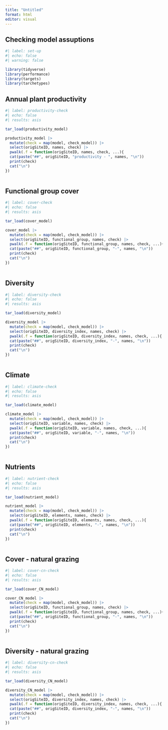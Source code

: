 ```yaml
---
title: "Untitled"
format: html
editor: visual
---
```


## Checking model assuptions

```r
#| label: set-up
#| echo: false
#| warning: false

library(tidyverse)
library(performance)
library(targets)
library(tarchetypes)
```

## Annual plant productivity

```r
#| label: productivity-check
#| echo: false
#| results: asis

tar_load(productivity_model)

productivity_model |> 
  mutate(check = map(model, check_model)) |> 
  select(origSiteID, names, check) |> 
  pwalk(.f = function(origSiteID, names, check, ...){
  cat(paste("##", origSiteID, "productivity - ", names, "\n"))
  print(check)
  cat("\n")
})
  
```

## Functional group cover

```r
#| label: cover-check
#| echo: false
#| results: asis

tar_load(cover_model)

cover_model |> 
  mutate(check = map(model, check_model)) |> 
  select(origSiteID, functional_group, names, check) |> 
  pwalk(.f = function(origSiteID, functional_group, names, check, ...){
  cat(paste("##", origSiteID, functional_group, "-", names, "\n"))
  print(check)
  cat("\n")
})
  
```

## Diversity

```r
#| label: diversity-check
#| echo: false
#| results: asis

tar_load(diversity_model)

diversity_model |> 
  mutate(check = map(model, check_model)) |> 
  select(origSiteID, diversity_index, names, check) |> 
  pwalk(.f = function(origSiteID, diversity_index, names, check, ...){
  cat(paste("##", origSiteID, diversity_index, "-", names, "\n"))
  print(check)
  cat("\n")
})
  
```



## Climate

```r
#| label: climate-check
#| echo: false
#| results: asis

tar_load(climate_model)

climate_model |> 
  mutate(check = map(model, check_model)) |> 
  select(origSiteID, variable, names, check) |> 
  pwalk(.f = function(origSiteID, variable, names, check, ...){
  cat(paste("##", origSiteID, variable, "-", names, "\n"))
  print(check)
  cat("\n")
})
  
```


## Nutrients

```r
#| label: nutrient-check
#| echo: false
#| results: asis

tar_load(nutrient_model)

nutrient_model |> 
  mutate(check = map(model, check_model)) |> 
  select(origSiteID, elements, names, check) |> 
  pwalk(.f = function(origSiteID, elements, names, check, ...){
  cat(paste("##", origSiteID, elements, "-", names, "\n"))
  print(check)
  cat("\n")
})
  
```


## Cover - natural grazing

```r
#| label: cover-cn-check
#| echo: false
#| results: asis

tar_load(cover_CN_model)

cover_CN_model |> 
  mutate(check = map(model, check_model)) |> 
  select(origSiteID, functional_group, names, check) |> 
  pwalk(.f = function(origSiteID, functional_group, names, check, ...){
  cat(paste("##", origSiteID, functional_group, "-", names, "\n"))
  print(check)
  cat("\n")
})
  
```


## Diversity - natural grazing

```r
#| label: diversity-cn-check
#| echo: false
#| results: asis

tar_load(diversity_CN_model)

diversity_CN_model |> 
  mutate(check = map(model, check_model)) |> 
  select(origSiteID, diversity_index, names, check) |> 
  pwalk(.f = function(origSiteID, diversity_index, names, check, ...){
  cat(paste("##", origSiteID, diversity_index, "-", names, "\n"))
  print(check)
  cat("\n")
})
  
```
